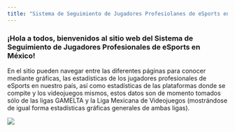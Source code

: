 ```yaml
---
title: "Sistema de Seguimiento de Jugadores Profesiolanes de eSports en México"
---
```


### ¡Hola a todos, bienvenidos al sitio web del Sistema de Seguimiento de Jugadores Profesionales de eSports en México!

En el sitio pueden navegar entre las diferentes páginas para conocer mediante gráficas, las estadísticas de los jugadores profesionales de eSports en nuestro país, así como estadísticas de las plataformas donde se compite y los videojuegos mismos, estos datos son de momento tomados sólo de las ligas GAMELTA y la Liga Mexicana de Videojuegos (mostrándose de igual forma estadísticas gráficas generales de ambas ligas).

![](eSports-en-México.png)
